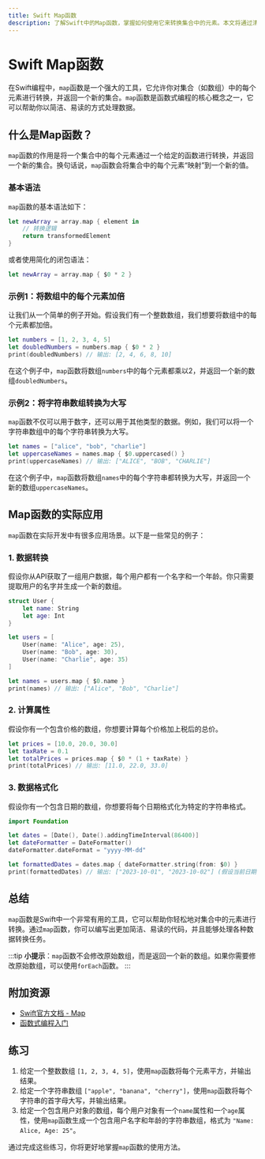 ```yaml
---
title: Swift Map函数
description: 了解Swift中的Map函数，掌握如何使用它来转换集合中的元素。本文将通过清晰的解释和代码示例，帮助你理解Map函数的概念及其实际应用。
---
```


# Swift Map函数

在Swift编程中，`map`函数是一个强大的工具，它允许你对集合（如数组）中的每个元素进行转换，并返回一个新的集合。`map`函数是函数式编程的核心概念之一，它可以帮助你以简洁、易读的方式处理数据。

## 什么是Map函数？

`map`函数的作用是将一个集合中的每个元素通过一个给定的函数进行转换，并返回一个新的集合。换句话说，`map`函数会将集合中的每个元素“映射”到一个新的值。

### 基本语法

`map`函数的基本语法如下：

```swift
let newArray = array.map { element in
    // 转换逻辑
    return transformedElement
}
```

或者使用简化的闭包语法：

```swift
let newArray = array.map { $0 * 2 }
```

### 示例1：将数组中的每个元素加倍

让我们从一个简单的例子开始。假设我们有一个整数数组，我们想要将数组中的每个元素都加倍。

```swift
let numbers = [1, 2, 3, 4, 5]
let doubledNumbers = numbers.map { $0 * 2 }
print(doubledNumbers) // 输出: [2, 4, 6, 8, 10]
```

在这个例子中，`map`函数将数组`numbers`中的每个元素都乘以2，并返回一个新的数组`doubledNumbers`。

### 示例2：将字符串数组转换为大写

`map`函数不仅可以用于数字，还可以用于其他类型的数据。例如，我们可以将一个字符串数组中的每个字符串转换为大写。

```swift
let names = ["alice", "bob", "charlie"]
let uppercaseNames = names.map { $0.uppercased() }
print(uppercaseNames) // 输出: ["ALICE", "BOB", "CHARLIE"]
```

在这个例子中，`map`函数将数组`names`中的每个字符串都转换为大写，并返回一个新的数组`uppercaseNames`。

## Map函数的实际应用

`map`函数在实际开发中有很多应用场景。以下是一些常见的例子：

### 1. 数据转换

假设你从API获取了一组用户数据，每个用户都有一个名字和一个年龄。你只需要提取用户的名字并生成一个新的数组。

```swift
struct User {
    let name: String
    let age: Int
}

let users = [
    User(name: "Alice", age: 25),
    User(name: "Bob", age: 30),
    User(name: "Charlie", age: 35)
]

let names = users.map { $0.name }
print(names) // 输出: ["Alice", "Bob", "Charlie"]
```

### 2. 计算属性

假设你有一个包含价格的数组，你想要计算每个价格加上税后的总价。

```swift
let prices = [10.0, 20.0, 30.0]
let taxRate = 0.1
let totalPrices = prices.map { $0 * (1 + taxRate) }
print(totalPrices) // 输出: [11.0, 22.0, 33.0]
```

### 3. 数据格式化

假设你有一个包含日期的数组，你想要将每个日期格式化为特定的字符串格式。

```swift
import Foundation

let dates = [Date(), Date().addingTimeInterval(86400)]
let dateFormatter = DateFormatter()
dateFormatter.dateFormat = "yyyy-MM-dd"

let formattedDates = dates.map { dateFormatter.string(from: $0) }
print(formattedDates) // 输出: ["2023-10-01", "2023-10-02"] (假设当前日期是2023-10-01)
```

## 总结

`map`函数是Swift中一个非常有用的工具，它可以帮助你轻松地对集合中的元素进行转换。通过`map`函数，你可以编写出更加简洁、易读的代码，并且能够处理各种数据转换任务。

:::tip
**小提示**：`map`函数不会修改原始数组，而是返回一个新的数组。如果你需要修改原始数组，可以使用`forEach`函数。
:::

## 附加资源

- [Swift官方文档 - Map](https://developer.apple.com/documentation/swift/array/map(_:))
- [函数式编程入门](https://en.wikipedia.org/wiki/Functional_programming)

## 练习

1. 给定一个整数数组 `[1, 2, 3, 4, 5]`，使用`map`函数将每个元素平方，并输出结果。
2. 给定一个字符串数组 `["apple", "banana", "cherry"]`，使用`map`函数将每个字符串的首字母大写，并输出结果。
3. 给定一个包含用户对象的数组，每个用户对象有一个`name`属性和一个`age`属性，使用`map`函数生成一个包含用户名字和年龄的字符串数组，格式为 `"Name: Alice, Age: 25"`。

通过完成这些练习，你将更好地掌握`map`函数的使用方法。